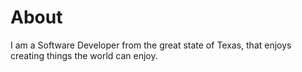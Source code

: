 # About

I am a Software Developer from the great state of Texas, that enjoys creating things the world can enjoy. 